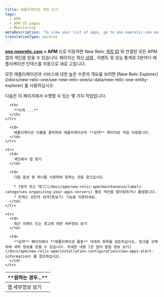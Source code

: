 ```yaml
---
title: 애플리케이션 색인 보기
tags:
  - APM
  - APM UI pages
  - Monitoring
metaDescription: 'To view your list of apps, go to one.newrelic.com and click on APM.'
translationType: machine
---
```


**[one.newrelic.com](https://one.newrelic.com/all-capabilities) > APM** 으로 이동하면 New Relic [계정 ID](/docs/accounts-partnerships/accounts/account-setup/account-id) 와 연결된 모든 APM 앱의 색인을 얻을 수 있습니다. 페이지는 최신 [상태](/docs/accounts-partnerships/education/getting-started-new-relic/glossary#health-status) , 이벤트 및 성능 통계로 2분마다 애플리케이션 인덱스를 자동으로 새로 고칩니다.

<Callout variant="tip">
  모든 애플리케이션과 서비스에 대한 높은 수준의 개요를 보려면 [New Relic Explorer](/docs/new-relic-one/use-new-relic-one/ui-data/new-relic-one-entity-explorer) 를 사용하십시오.
</Callout>

다음은 이 페이지에서 수행할 수 있는 몇 가지 작업입니다.

<table>
  <thead>
    <tr>
      <th width={200}>
        **원하는 경우...**
      </th>

      <th>
        **이게 ...**
      </th>
    </tr>
  </thead>

  <tbody>
    <tr>
      <td>
        앱 세부정보 보기
      </td>

      <td>
        애플리케이션 이름을 클릭하여 애플리케이션의 **요약** 페이지로 직접 이동합니다.
      </td>
    </tr>

    <tr>
      <td>
        색인에서 앱 찾기
      </td>

      <td>
        다음 옵션 중 하나를 사용하여 원하는 것을 찾으십시오.

        * [범주 또는 태그](/docs/apm/new-relic-apm/maintenance/labels-categories-organizing-your-apps-servers) 별로 색인을 필터링하거나 롤업합니다.
        * 인덱스 상단의 검색(돋보기) 기능을 이용하세요.
      </td>
    </tr>

    <tr>
      <td>
        최근 이벤트 또는 경고에 대한 세부정보 보기
      </td>

      <td>
        **요약** 페이지에서 **애플리케이션 활동** 아래의 항목을 검토하십시오. 링크를 선택하여 세부 정보를 얻을 수 있습니다. 자세한 내용 [은 앱의 알림 정보 보기](/docs/apm/new-relic-apm/installation-configuration/view-apps-alert-information) 를 참조하십시오.
      </td>
    </tr>
  </tbody>
</table>